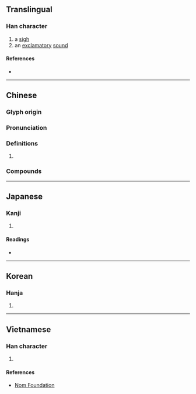 {{also|唉}}
{{character info/new}}
==Translingual==

===Han character===
{{Han char|rn=76|rad=欠|as=07|sn=11|four=27482|canj=IKNO|ids=⿰矣欠}}

# a [[sigh]]
# an [[exclamatory]] [[sound]]

====References====
* {{Han ref|kx=0568.070|dkj=16090|dj=0956.190|hdz=32140.110|uh=6B38|ud=27448|bh=D5D9|bd=54745}}

----

==Chinese==
{{zh-forms|alt=唉,誒}}

===Glyph origin===
{{Han etym}}

===Pronunciation===
{{zh-pron
|m=āi,ǎi<!--,ê̄,ế,ê̌,ề-->,ēi,éi,ěi,èi
|c=aai2,ei6,oi1
|mn=i/ò
|mc=y
|oc=y
|ma=
|cat=n
}}

===Definitions===
{{zh-hanzi}}

# {{rfdef|zh}}

===Compounds===
{{zh-der|欸乃|欸乃曲}}
----

==Japanese==

===Kanji===
{{ja-kanji|grade=|rs=欠07}}

# {{defn|lang=ja|sort=欠07}}

====Readings====
* {{ja-readings|on=あい,かい|kun=なげく}}

----

==Korean==

===Hanja===
{{ko-hanja|hangeul=애|eumhun=|rv=ae|mr=ae|y=ay}}

# {{defn|lang=ko|sort=欠07}}

----

==Vietnamese==

===Han character===
{{vi-readings|rs=欠07|hanviet=ái}}

# {{defn|lang=vi|sort=欠07}}

====References====
* [http://nomfoundation.org/common/nom_details.php?codepoint=6b38 Nom Foundation]